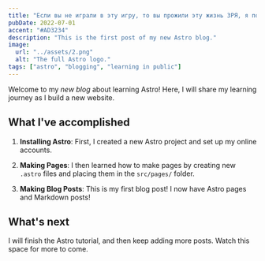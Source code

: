 ```yaml
---
title: "Если вы не играли в эту игру, то вы прожили эту жизнь ЗРЯ, я повторяю, ЗРЯЯЯЯЯЯ"
pubDate: 2022-07-01
accent: "#AD3234"
description: "This is the first post of my new Astro blog."
image:
  url: "../assets/2.png"
  alt: "The full Astro logo."
tags: ["astro", "blogging", "learning in public"]
---
```


Welcome to my _new blog_ about learning Astro! Here, I will share my learning journey as I build a new website.

## What I've accomplished

1. **Installing Astro**: First, I created a new Astro project and set up my online accounts.

2. **Making Pages**: I then learned how to make pages by creating new `.astro` files and placing them in the `src/pages/` folder.

3. **Making Blog Posts**: This is my first blog post! I now have Astro pages and Markdown posts!

## What's next

I will finish the Astro tutorial, and then keep adding more posts. Watch this space for more to come.
